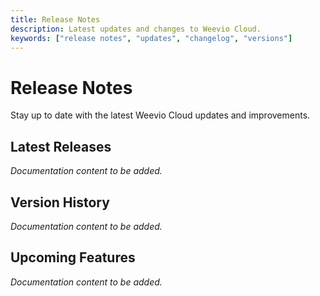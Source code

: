```yaml
---
title: Release Notes
description: Latest updates and changes to Weevio Cloud.
keywords: ["release notes", "updates", "changelog", "versions"]
---
```


# Release Notes

Stay up to date with the latest Weevio Cloud updates and improvements.

## Latest Releases

*Documentation content to be added.*

## Version History

*Documentation content to be added.*

## Upcoming Features

*Documentation content to be added.*
